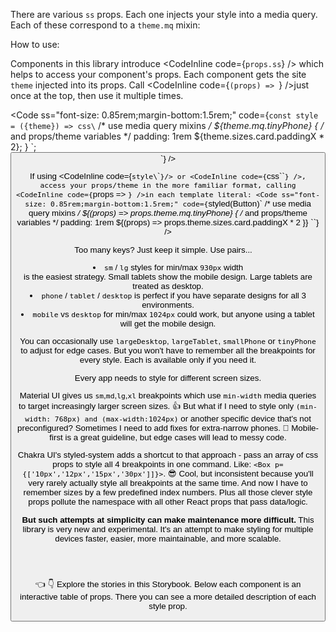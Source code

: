 
<Meta title="Get started/Styling/Media queries" />

<ThemeProvider>
  <Wrapper ss="margin-top:-0.5rem; p code {font-size: 0.95em;}">

There are various `ss` props. Each one injects your style into a media query. Each of these correspond to a `theme.mq` mixin:

<MediaQueriesBlock />


<Block as="h2" ss="margin-top:4rem;">How to use:</Block>

Components in this library introduce <CodeInline code={`props.ss`} /> which helps to access your component's props. Each component gets the site <code>theme</code> injected into its props. Call <CodeInline code={`(props) => `} />just once at the top, then use it multiple times.

<Code
  ss="font-size: 0.85rem;margin-bottom:1.5rem;"
  code={`const style = ({theme}) => css\`
      /* use media query mixins */
      \${theme.mq.tinyPhone} {
            /* and props/theme variables */
            padding: 1rem \${theme.sizes.card.paddingX * 2};
      }
\`;
<Button ss={style}>`} />

If using <CodeInline code={`style\`\``}/> or <CodeInline code={`css\`\``} />, access your props/theme in the more familiar format, calling <CodeInline code={`props => `} />in each template literal:
<Code
  ss="font-size: 0.85rem;margin-bottom:1.5rem;"
  code={`styled(Button)\`
      /* use media query mixins */
      \${(props) => props.theme.mq.tinyPhone} {
            /* and props/theme variables */
            padding: 1rem \${(props) => props.theme.sizes.card.paddingX * 2
      }}
\``} />


<Block as="h2" ss="margin-top:4rem;">Too many keys? Just keep it simple. Use pairs... &nbsp;&nbsp;&nbsp;</Block>

<p>
  <Block as="ul" ss="padding-left:1rem;li:not(:last-child) {margin-bottom: 0.75rem;} }">
  <li><code>sm</code> / <code>lg</code> styles for min/max <code>930px</code> width <br />is the easiest strategy. Small tablets show the mobile design. Large tablets are treated as desktop.</li>
  <li><code>phone</code> / <code>tablet</code> / <code>desktop</code> is perfect if you have separate designs for all 3 environments.</li>
  <li><code>mobile</code> vs <code>desktop</code> for min/max <code>1024px</code> could work, but anyone using a tablet will get the mobile design.</li>
  </Block>
</p>
<p>
  You can occasionally use <code>largeDesktop</code>, <code>largeTablet</code>, <code>smallPhone</code>  or <code>tinyPhone</code> to adjust for edge cases. But you won't have to remember all the breakpoints for every style. Each is available only if you need it.
  </p>

<Block as="h2" ss="margin-top:4rem;">Every app needs to style for different screen sizes.</Block>

Material UI gives us `sm`,`md`,`lg`,`xl` breakpoints which use `min-width` media queries to target increasingly larger screen sizes. 👍 But what if I need to style only `(min-width: 768px) and (max-width:1024px)` or another specific device that's not preconfigured? Sometimes I need to add fixes for extra-narrow phones. 🤔 Mobile-first is a great guideline, but edge cases will lead to messy code.

Chakra UI's styled-system adds a shortcut to that approach - pass an array of css props to style all 4 breakpoints in one command. Like: `<Box p={['10px','12px','15px','30px']]}>`. 😎 Cool, but inconsistent because you'll very rarely actually style all breakpoints at the same time. And now I have to remember sizes by a few predefined index numbers. Plus all those clever style props pollute the namespace with all other React props that pass data/logic. <!--Developers have been working for decades to solve namespace pollution. Seems like a step backwards. 🤮-->

**But such attempts at simplicity can make maintenance more difficult.** This library is very new and experimental. It's an attempt to make styling for multiple devices faster, easier, more maintainable, and more scalable.

<br />
<br />

<Inline ssPhone="display:none;">👈 </Inline>
  <Inline ssNotPhone="display:none;">👇 </Inline> <Inline textcolor="accent"> Explore the stories in this Storybook.</Inline> Below each component is an interactive <Inline textcolor="accent">table of props</Inline>. There you can see a more detailed description of each style prop.

  </Wrapper>
</ThemeProvider>
